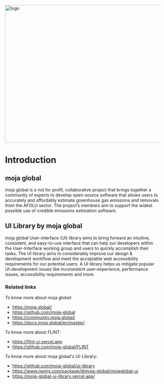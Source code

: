 
<Meta title="Introduction"/>

<img src="/moja-global-icon.jpg" alt="logo" height="450" width="780"/>

#
# Introduction


## moja global

moja global is a not for profit, collaborative project that brings together a community of experts to develop open-source software that allows users to accurately and affordably estimate greenhouse gas emissions and removals from the AFOLU sector. The project’s members aim to support the widest possible use of credible emissions estimation software.

## UI Library by moja global

moja global User-interface (UI) library aims to bring forward an intuitive, consistent, and easy-to-use interface that can help our developers within the User-Interface working group and users to quickly accomplish their tasks. The UI library aims to considerably improve our design & development workflow and meet the acceptable web accessibility requirements for our potential users. A UI library helps us mitigate popular UI-development issues like inconsistent user-experience, performance issues, accessibility requirements and more.

### Related links

To know more about moja global:

- https://moja.global/
- https://github.com/moja-global
- https://community.moja.global/
- https://docs.moja.global/en/master/

To know more about FLINT:

- https://flint-ui.vercel.app
- https://github.com/moja-global/FLINT

To know more about moja global's UI-Library:

- https://github.com/moja-global/ui-library
- https://www.npmjs.com/package/@moja-global/mojaglobal-ui
- https://moja-global-ui-library.vercel.app/

